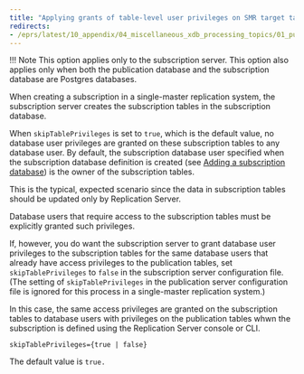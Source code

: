 ```yaml
---
title: "Applying grants of table-level user privileges on SMR target tables"
redirects:
- /eprs/latest/10_appendix/04_miscellaneous_xdb_processing_topics/01_publications_and_subscriptions_server_conf_options/14_applying_grants_of_table_level_user_privileges_on_smr
---
```


<div id="applying_grants_of_table_level_user_privileges_on_smr" class="registered_link"></div>

!!! Note
    This option applies only to the subscription server. This option also applies only when both the publication database and the subscription database are Postgres databases.

When creating a subscription in a single-master replication system, the subscription server creates the subscription tables in the subscription database.

When `skipTablePrivileges` is set to `true`, which is the default value, no database user privileges are granted on these subscription tables to any database user. By default, the subscription database user specified when the subscription database definition is created (see [Adding a subscription database](../../../05_smr_operation/03_creating_subscription/02_adding_subscription_database/#adding_subscription_database)) is the owner of the subscription tables.

This is the typical, expected scenario since the data in subscription tables should be updated only by Replication Server.

Database users that require access to the subscription tables must be explicitly granted such privileges.

If, however, you do want the subscription server to grant database user privileges to the subscription tables for the same database users that already have access privileges to the publication tables, set `skipTablePrivileges` to `false` in the subscription server configuration file. (The setting of `skipTablePrivileges` in the publication server configuration file is ignored for this process in a single-master replication system.)

In this case, the same access privileges are granted on the subscription tables to database users with privileges on the publication tables whwn the subscription is defined using the Replication Server console or CLI.

`skipTablePrivileges={true | false}`

The default value is `true.`
